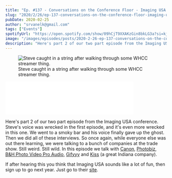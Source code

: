 ```yaml
---
title: "Ep. #137 - Conversations on the Conference Floor - Imaging USA pt. 2"
slug: "2020/2/26/ep-137-conversations-on-the-conference-floor-imaging-usa-pt-2"
pubDate: 2020-02-25
author: "srvanelk@gmail.com"
tags: ["Events"]
spotifyUrl: "https://open.spotify.com/show/09hCjT9XXAKzGin8bkLG3a?si=kjRZvQ1JTb6Ov3HVzSSlWA"
image: "/images/episodes/posts/2020-2-26-ep-137-conversations-on-the-conference-floor-imaging-usa-pt-2/steve_whcc_strings.webp"
description: "Here's part 2 of our two part episode from the Imaging USA conference. Steve's voice was wrecked in the first episode, and it's even more wrecked in this one. We went to a smoky bar and his voice finally gave up the ghost. Then we did all of these interviews. So once again, while everyone else was out there learning, we were talking to a bunch of companies at the trade show. Still weird. Still wild. In this episode we talk with Canon, Photobiz, B&H Photo Video Pro Audio, Gifyyy and Kiss (a great Indiana company)."
---
```


<figure>
  <img src="/images/episodes/posts/2020-2-26-ep-137-conversations-on-the-conference-floor-imaging-usa-pt-2/steve_whcc_strings.webp" alt=" Steve caught in a string after walking through some WHCC streamer thing. " />
  <figcaption>Steve caught in a string after walking through some WHCC streamer thing.</figcaption>
</figure>
<iframe class="embedly-embed" src="//cdn.embedly.com/widgets/media.html?src=https%3A%2F%2Fanchor.fm%2Fweddingphotohangover%2Fembed%2Fepisodes%2FEp--137---Conversations-on-the-Conference-Floor---Imaging-USA-pt--2-eb3duc&display_name=Anchor+FM+Inc.&url=https%3A%2F%2Fanchor.fm%2Fweddingphotohangover%2Fepisodes%2FEp--137---Conversations-on-the-Conference-Floor---Imaging-USA-pt--2-eb3duc&image=https%3A%2F%2Fd3t3ozftmdmh3i.cloudfront.net%2Fproduction%2Fpodcast_uploaded_episode400%2F805714%2F805714-1582749351023-a89a954d15319.jpg&key=61d05c9d54e8455ea7a9677c366be814&type=text%2Fhtml&schema=anchor&wmode=opaque" width="400" height="102" scrolling="no" title="Anchor FM Inc. embed" frameborder="0" allow="autoplay; fullscreen" allowfullscreen="true"></iframe>

Here's part 2 of our two part episode from the Imaging USA conference. Steve's voice was wrecked in the first episode, and it's even more wrecked in this one. We went to a smoky bar and his voice finally gave up the ghost. Then we did all of these interviews. So once again, while everyone else was out there learning, we were talking to a bunch of companies at the trade show. Still weird. Still wild. In this episode we talk with [Canon](https://shop.usa.canon.com/shop/en/catalog), [Photobiz](https://www.photobiz.com/), [B&H Photo Video Pro Audio](https://www.bhphotovideo.com/), [Gifyyy](https://gifyyy.com/) and [Kiss](https://www.kiss.us/) (a great Indiana company).

If after hearing this you think that Imaging USA sounds like a lot of fun, then sign up to go next year. Just go to their [site](https://imagingusa.org/).
